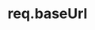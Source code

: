 ---
id: "express_tf_hard_010"
questionType: "TRUE_FALSE"
title: "req.baseUrl"
statement: "req.baseUrl is populated only when using mounted routers."
difficulty: "HARD"
category: "Express"
correctAnswer: true
explanation: "It reflects the path where the router was mounted."
---